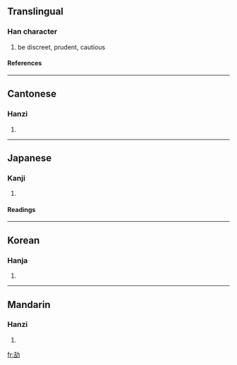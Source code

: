 ==Translingual==
===Han character===
{{Han char|rad=力|as=06|sn=8|four=4462<sub>7</sub>|canj=土口大尸 (GRKS)}}
# be discreet, prudent, cautious
====References====
{{Han ref|kx=0147.160|dkj=02338|dj=0331.240|hdz=10369.110|uh=52BC|ud=21180|bh=CBD5|bd=52181}}
----

==Cantonese==
===Hanzi===
{{yue-hanzi|jyut=|y=kit3}}
# {{defn|Cantonese}}
----
==Japanese==
===Kanji===
{{ja-kanji|grade=|rs=力06}}
# {{defn|Japanese}} 
====Readings====
{{ja-readings|on=[[かつ]] (katsu), [[きつ]] (kitsu)|kun=[[つつしむ]] (tsutsushimu), [[かたい]] (katai), [[つとめる]] (tsutomeru)}}
----
==Korean==
===Hanja===
{{ko-hanja|hangeul=할|rv=hal|mr=hal}}
# {{defn|Korean}}
----
==Mandarin==
===Hanzi===
{{cmn-hanzi|pin=jié (jie2)|wg=chieh<sup>2</sup>}}
# {{defn|Mandarin}}

[[fr:劼]]